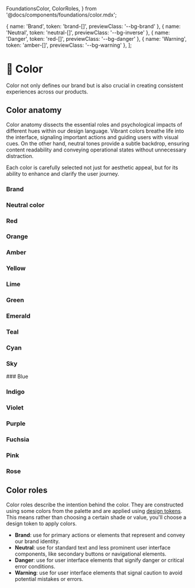   FoundationsColor,
  ColorRoles,
} from '@docs/components/foundations/color.mdx';

  { name: 'Brand', token: 'brand-[]', previewClass: '--bg-brand' },
  { name: 'Neutral', token: 'neutral-[]', previewClass: '--bg-inverse' },
  { name: 'Danger', token: 'red-[]', previewClass: '--bg-danger' },
  { name: 'Warning', token: 'amber-[]', previewClass: '--bg-warning' },
];


# 🎨 Color

Color not only defines our brand but is also crucial in creating consistent experiences across our products.


## Color anatomy

Color anatomy dissects the essential roles and psychological impacts of different hues within our design language. Vibrant colors breathe life into the interface, signaling important actions and guiding users with visual cues. On the other hand, neutral tones provide a subtle backdrop, ensuring content readability and conveying operational states without unnecessary distraction.

Each color is carefully selected not just for aesthetic appeal, but for its ability to enhance and clarify the user journey.


### Brand
<FoundationsColor color="Brand" />

### Neutral color
<FoundationsColor color="Neutral" />

### Red
<FoundationsColor color="Red" />

### Orange
<FoundationsColor color="Orange" />

### Amber
<FoundationsColor color="Amber" />

### Yellow
<FoundationsColor color="Yellow" />

### Lime
<FoundationsColor color="Lime" />

### Green
<FoundationsColor color="Green" />

### Emerald
<FoundationsColor color="Emerald" />

### Teal
<FoundationsColor color="Teal" />

### Cyan
<FoundationsColor color="Cyan" />

### Sky
<FoundationsColor color="Sky" />
### Blue
<FoundationsColor color="Blue" />

### Indigo
<FoundationsColor color="Indigo" />

### Violet
<FoundationsColor color="Violet" />

### Purple
<FoundationsColor color="Purple" />

### Fuchsia
<FoundationsColor color="Fuchsia" />

### Pink
<FoundationsColor color="Pink" />

### Rose
<FoundationsColor color="Rose" />


## Color roles

Color roles describe the intention behind the color. They are constructed using some colors from the palette and are applied using [design tokens](/documentation/tokens/color).
This means rather than choosing a certain shade or value, you'll choose a design token to apply colors.

<ColorRoles colorRoles={colorRolesData} />

- **Brand**: use for primary actions or elements that represent and convey our brand identity.
- **Neutral**: use for standard text and less prominent user interface components, like secondary buttons or navigational elements.
- **Danger**: use for user interface elements that signify danger or critical error conditions.
- **Warning**: use for user interface elements that signal caution to avoid potential mistakes or errors.
